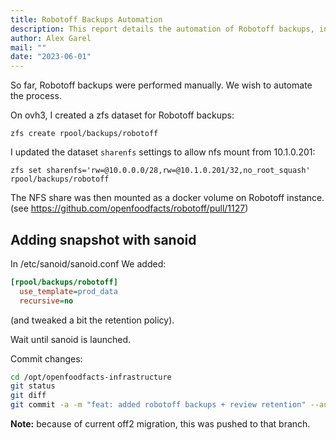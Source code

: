 ```yaml
---
title: Robotoff Backups Automation
description: This report details the automation of Robotoff backups, including the creation of a ZFS dataset on ovh3, configuring NFS sharing, and integrating with Sanoid for automated snapshots.
author: Alex Garel
mail: ""
date: "2023-06-01"
---
```


So far, Robotoff backups were performed manually. We wish to automate the process.

On ovh3, I created a zfs dataset for Robotoff backups:

`zfs create rpool/backups/robotoff`

I updated the dataset `sharenfs` settings to allow nfs mount from 10.1.0.201:

`zfs set sharenfs='rw=@10.0.0.0/28,rw=@10.1.0.201/32,no_root_squash' rpool/backups/robotoff`

The NFS share was then mounted as a docker volume on Robotoff instance. (see https://github.com/openfoodfacts/robotoff/pull/1127)

## Adding snapshot with sanoid

In /etc/sanoid/sanoid.conf We added:

```ini
[rpool/backups/robotoff]
  use_template=prod_data
  recursive=no
```
(and tweaked a bit the retention policy).

Wait until sanoid is launched.

Commit changes:
```bash
cd /opt/openfoodfacts-infrastructure
git status
git diff
git commit -a -m "feat: added robotoff backups + review retention" --author "Alex Garel …"
```
**Note:** because of current off2 migration, this was pushed to that branch.